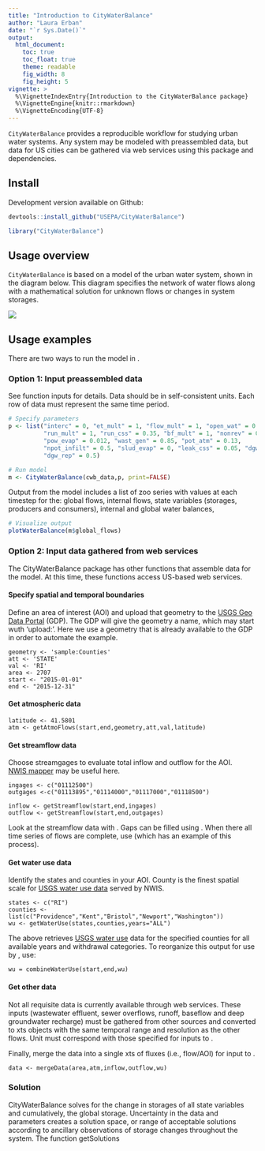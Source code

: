 ```yaml
---
title: "Introduction to CityWaterBalance"
author: "Laura Erban"
date: "`r Sys.Date()`"
output: 
  html_document:
    toc: true
    toc_float: true
    theme: readable
    fig_width: 8
    fig_height: 5
vignette: >
  %\VignetteIndexEntry{Introduction to the CityWaterBalance package}
  %\VignetteEngine{knitr::rmarkdown}
  %\VignetteEncoding{UTF-8}
---
```


`CityWaterBalance` provides a reproducible workflow for studying urban water
systems.  Any system may be modeled with preassembled data, but data 
for US cities can be gathered via web services using this package and 
dependencies. 


## Install

Development version available on Github:

```r
devtools::install_github("USEPA/CityWaterBalance")
```

```r
library("CityWaterBalance")
```

## Usage overview

`CityWaterBalance` is based on a model of the urban water system, shown in the
diagram below.  This diagram specifies the network of water flows along with
a mathematical solution for unknown flows or changes in system storages.  

![](urban_water_system.png)


## Usage examples
There are two ways to run the model in \code{\link{CityWaterBalance}}.

### Option 1:  Input preassembled data

See function inputs for details.  Data should be in
self-consistent units.  Each row of data must represent the same time period.

```r
# Specify parameters
p <- list("interc" = 0, "et_mult" = 1, "flow_mult" = 1, "open_wat" = 0.02,
          "run_mult" = 1, "run_css" = 0.35, "bf_mult" = 1, "nonrev" = 0.08,
          "pow_evap" = 0.012, "wast_gen" = 0.85, "pot_atm" = 0.13, 
          "npot_infilt" = 0.5, "slud_evap" = 0, "leak_css" = 0.05, "dgw" = 0.5,
          "dgw_rep" = 0.5)

# Run model
m <- CityWaterBalance(cwb_data,p, print=FALSE)
```

Output from the model includes a list of zoo series with values at each timestep
for the: global flows, internal flows, state variables (storages, producers and 
consumers), internal and global water balances,

```r
# Visualize output
plotWaterBalance(m$global_flows)
```

### Option 2: Input data gathered from web services

The CityWaterBalance package has other functions that assemble data for the 
model.  At this time, these functions access US-based web services.

#### Specify spatial and temporal boundaries

Define an area of interest (AOI) and upload that geometry to the 
[USGS Geo Data Portal](https://cida.usgs.gov/gdp/) (GDP). The GDP will give the
geometry a name, which may start wuth 'upload:'.  Here we use a geometry that is 
already available to the GDP in order to automate the example.

```
geometry <- 'sample:Counties'
att <- 'STATE'
val <- 'RI'
area <- 2707
start <- "2015-01-01"
end <- "2015-12-31"
```

#### Get atmospheric data

```
latitude <- 41.5801
atm <- getAtmoFlows(start,end,geometry,att,val,latitude)
```

#### Get streamflow data

Choose streamgages to evaluate total inflow and outflow for the AOI.  
[NWIS mapper](https://maps.waterdata.usgs.gov/) may be useful here.

```
ingages <- c("01112500")
outgages <-c("01113895","01114000","01117000","01118500")

inflow <- getStreamflow(start,end,ingages)
outflow <- getStreamflow(start,end,outgages)
```

Look at the streamflow data with \code{\link{plotStreamflow}}.  Gaps can be 
filled using \code{\link{gapfillStreamflow}}.  When there all time series of 
flows are complete, use \code{\link{combineStreamflow}} (which has an example of 
this process).

#### Get water use data

Identify the states and counties in your AOI. County is the finest spatial scale 
for [USGS water use data](https://waterdata.usgs.gov/nwis/wu) served by NWIS.

```
states <- c("RI")
counties <- list(c("Providence","Kent","Bristol","Newport","Washington"))
wu <- getWaterUse(states,counties,years="ALL")
```

The above retrieves [USGS water use](https://water.usgs.gov/watuse/) data for 
the specified counties for all available years and withdrawal categories. To 
reorganize this output for use by \code{\link{CityWaterBalance}}, use:

```
wu = combineWaterUse(start,end,wu)
```

#### Get other data

Not all requisite data is currently available through web services.  These
inputs (wastewater effluent, sewer overflows, runoff, baseflow and deep 
groundwater recharge) must be gathered from other sources and converted to xts 
objects with the same temporal range and resolution as the other flows. Unit 
must correspond with those specified for inputs to \code{\link{mergeData}}.

Finally, merge the data into a single xts of fluxes (i.e., flow/AOI) for input 
to \code{\link{CityWaterBalance}}.  

```
data <- mergeData(area,atm,inflow,outflow,wu)
```

### Solution

CityWaterBalance solves for the change in storages of all state variables and
cumulatively, the global storage. Uncertainty in the data and parameters creates
a solution space, or range of acceptable solutions according to ancillary
observations of storage changes throughout the system.  The function 
getSolutions



